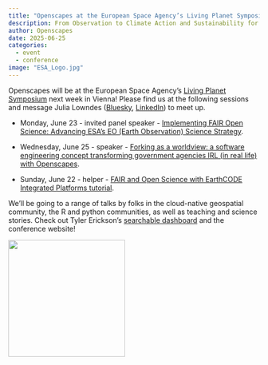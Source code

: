 ```yaml
---
title: "Openscapes at the European Space Agency’s Living Planet Symposium"
description: From Observation to Climate Action and Sustainability for Earth
author: Openscapes
date: 2025-06-25
categories: 
  - event 
  - conference
image: "ESA_Logo.jpg"
---
```


Openscapes will be at the European Space Agency’s [Living Planet Symposium](https://lps25.esa.int/programme) next week in Vienna! Please find us at the following sessions and message Julia Lowndes ([Bluesky](https://bsky.app/profile/juliesquid.bsky.social), [LinkedIn](https://www.linkedin.com/in/julia-stewart-lowndes/)) to meet up.

-   Monday, June 23 - invited panel speaker - [Implementing FAIR Open Science: Advancing ESA’s EO (Earth Observation) Science Strategy](https://lps25.esa.int/programme/programme-session/?id=63BAD67A-3EF6-4E3D-9B93-3BE2F6BF62B0).  

-   Wednesday, June 25 - speaker - [Forking as a worldview: a software engineering concept transforming government agencies IRL (in real life) with Openscapes](https://lps25.esa.int/programme/programme-session/?id=D00CC8C4-AFCC-4135-AB8B-AC75FDD0855C).

-   Sunday, June 22 - helper - [FAIR and Open Science with EarthCODE Integrated Platforms tutorial](https://lps25.esa.int/programme/programme-session/?id=F3B64208-88D1-43C0-9F9E-6B8FE02AD6D7).

We’ll be going to a range of talks by folks in the cloud-native geospatial community, the R and python communities, as well as teaching and science stories. Check out Tyler Erickson’s [searchable dashboard](https://vorgeo.github.io/lps25-cng/) and the conference website!

![](ESA_Logo.jpg){fig-alt="logo of the European Space Agency, navy blue on white lowercase letters esa" width="234"}
